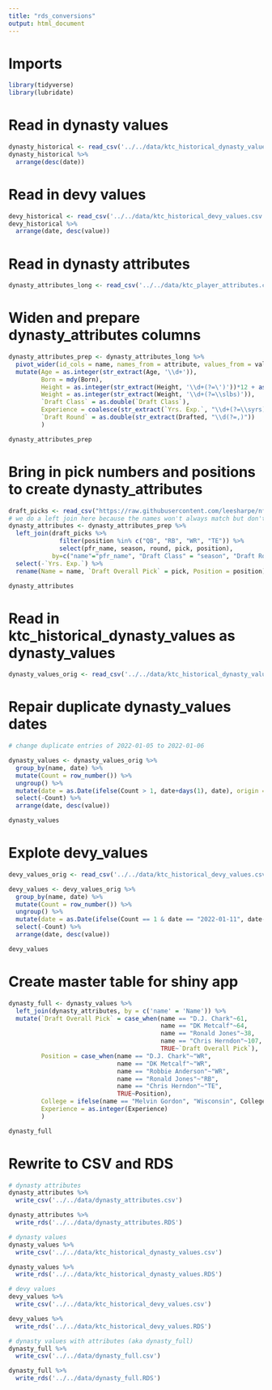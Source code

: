 ```yaml
---
title: "rds_conversions"
output: html_document
---
```


# Imports

```r
library(tidyverse)
library(lubridate)
```

# Read in dynasty values

```r
dynasty_historical <- read_csv('../../data/ktc_historical_dynasty_values.csv')
dynasty_historical %>%
  arrange(desc(date))
```

# Read in devy values

```r
devy_historical <- read_csv('../../data/ktc_historical_devy_values.csv')
devy_historical %>%
  arrange(date, desc(value))
```

# Read in dynasty attributes

```r
dynasty_attributes_long <- read_csv('../../data/ktc_player_attributes.csv')
```

# Widen and prepare dynasty_attributes columns

```r
dynasty_attributes_prep <- dynasty_attributes_long %>% 
  pivot_wider(id_cols = name, names_from = attribute, values_from = value) %>%
  mutate(Age = as.integer(str_extract(Age, '\\d+')),
         Born = mdy(Born),
         Height = as.integer(str_extract(Height, '\\d+(?=\')'))*12 + as.integer(str_extract(Height, '\\d+(?=")')),
         Weight = as.integer(str_extract(Weight, '\\d+(?=\\slbs)')),
         `Draft Class` = as.double(`Draft Class`),
         Experience = coalesce(str_extract(`Yrs. Exp.`, "\\d+(?=\\syrs)"), "1"),
         `Draft Round` = as.double(str_extract(Drafted, "\\d(?=,)"))
         )

dynasty_attributes_prep
```

# Bring in pick numbers and positions to create dynasty_attributes

```r
draft_picks <- read_csv("https://raw.githubusercontent.com/leesharpe/nfldata/master/data/draft_picks.csv")
# we do a left join here because the names won't always match but don't want to lose any nflscrapR rows
dynasty_attributes <- dynasty_attributes_prep %>%
  left_join(draft_picks %>% 
              filter(position %in% c("QB", "RB", "WR", "TE")) %>% 
              select(pfr_name, season, round, pick, position), 
            by=c("name"="pfr_name", "Draft Class" = "season", "Draft Round" = "round")) %>% 
  select(-`Yrs. Exp.`) %>% 
  rename(Name = name, `Draft Overall Pick` = pick, Position = position)

dynasty_attributes
```

# Read in ktc_historical_dynasty_values as dynasty_values

```r
dynasty_values_orig <- read_csv('../../data/ktc_historical_dynasty_values.csv')
```

# Repair duplicate dynasty_values dates

```r
# change duplicate entries of 2022-01-05 to 2022-01-06 

dynasty_values <- dynasty_values_orig %>%
  group_by(name, date) %>%
  mutate(Count = row_number()) %>%
  ungroup() %>%
  mutate(date = as.Date(ifelse(Count > 1, date+days(1), date), origin = "1970-01-01")) %>%
  select(-Count) %>%
  arrange(date, desc(value))

dynasty_values
```

# Explote devy_values

```r
devy_values_orig <- read_csv('../../data/ktc_historical_devy_values.csv')
```

```r
devy_values <- devy_values_orig %>%
  group_by(name, date) %>%
  mutate(Count = row_number()) %>%
  ungroup() %>%
  mutate(date = as.Date(ifelse(Count == 1 & date == "2022-01-11", date-days(1), date), origin = "1970-01-01")) %>%
  select(-Count) %>%
  arrange(date, desc(value))

devy_values
```

# Create master table for shiny app

```r
dynasty_full <- dynasty_values %>%
  left_join(dynasty_attributes, by = c('name' = 'Name')) %>% 
  mutate(`Draft Overall Pick` = case_when(name == "D.J. Chark"~61, 
                                          name == "DK Metcalf"~64,
                                          name == "Ronald Jones"~38,
                                          name == "Chris Herndon"~107,
                                          TRUE~`Draft Overall Pick`),
         Position = case_when(name == "D.J. Chark"~"WR",
                              name == "DK Metcalf"~"WR",
                              name == "Robbie Anderson"~"WR",
                              name == "Ronald Jones"~"RB",
                              name == "Chris Herndon"~"TE",
                              TRUE~Position),
         College = ifelse(name == "Melvin Gordon", "Wisconsin", College),
         Experience = as.integer(Experience)
         )

dynasty_full
```


# Rewrite to CSV and RDS

```r
# dynasty attributes
dynasty_attributes %>% 
  write_csv('../../data/dynasty_attributes.csv')

dynasty_attributes %>% 
  write_rds('../../data/dynasty_attributes.RDS')

# dynasty values
dynasty_values %>% 
  write_csv('../../data/ktc_historical_dynasty_values.csv')

dynasty_values %>% 
  write_rds('../../data/ktc_historical_dynasty_values.RDS')

# devy values
devy_values %>% 
  write_csv('../../data/ktc_historical_devy_values.csv')

devy_values %>% 
  write_rds('../../data/ktc_historical_devy_values.RDS')

# dynasty values with attributes (aka dynasty_full)
dynasty_full %>%
  write_csv('../../data/dynasty_full.csv')

dynasty_full %>%
  write_rds('../../data/dynasty_full.RDS')

```

